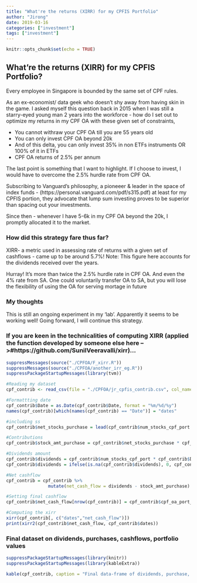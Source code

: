 ```yaml
---
title: "What're the returns (XIRR) for my CPFIS Portfolio"
author: "Jirong"
date: 2019-03-16
categories: ["investment"]
tags: ["investment"]
---
```


```r
knitr::opts_chunk$set(echo = TRUE)
```

## What're the returns (XIRR) for my CPFIS Portfolio?

Every employee in Singapore is bounded by the same set of CPF rules. 

As an ex-economist/ data geek who doesn't shy away from having skin in the game. I asked myself this question back in 2015 when I was still a starry-eyed young man 2 years into the workforce - how do I set out to optimize my returns in my CPF OA with these given set of constraints,

- You cannot withraw your CPF OA till you are 55 years old
- You can only invest CPF OA beyond 20k
- And of this delta, you can only invest 35% in non ETFs instruments OR 100% of it in ETFs
- CPF OA returns of 2.5% per annum

The last point is something that I want to highlight. If I choose to invest, I would have to overcome the 2.5% hurdle rate from CPF OA.

Subscribing to Vanguard's philosophy, a pioneeer & leader in the space of index funds - (https://personal.vanguard.com/pdf/s315.pdf) at least for my CPFIS portion, they advocate that lump sum investing proves to be superior than spacing out your investments.

Since then - whenever I have 5-6k in my CPF OA beyond the 20k, I promptly allocated it to the market. 

### How did this strategy fare thus far?

XIRR- a metric used in assessing rate of returns with a given set of cashflows - came up to be around 5.7%! Note: This figure here accounts for the dividends received over the years.

Hurray! It's more than twice the 2.5% hurdle rate in CPF OA. And even the 4% rate from SA. One could voluntarily transfer OA to SA, but you will lose the flexibility of using the OA for serving mortage in future

### My thoughts

This is still an ongoing experiment in my 'lab'. Apparently it seems to be working well! Going forward, I will continue this strategy.

### If you are keen in the technicalities of computing XIRR (applied the function developed by someone else here -->#https://github.com/SunilVeeravalli/xirr)...

```r
suppressMessages(source("./CPFOA/F_xirr.R"))
suppressMessages(source("./CPFOA/another_irr_eg.R"))
suppressPackageStartupMessages(library(tvm))

#Reading my dataset
cpf_contrib <- read_csv(file = "./CPFOA/jr_cpfis_contrib.csv", col_names = TRUE)

#Formattting date
cpf_contrib$Date = as.Date(cpf_contrib$Date, format = "%m/%d/%y")
names(cpf_contrib)[which(names(cpf_contrib) == "Date")] = "dates" 

#including ss
cpf_contrib$net_stocks_purchase = lead(cpf_contrib$num_stocks_cpf_port - lag(cpf_contrib$num_stocks_cpf_port))

#Contributions
cpf_contrib$stock_amt_purchase = cpf_contrib$net_stocks_purchase * cpf_contrib$sti_px

#Dividends amount
cpf_contrib$dividends = cpf_contrib$num_stocks_cpf_port * cpf_contrib$Dividends_per_share 
cpf_contrib$dividends = ifelse(is.na(cpf_contrib$dividends), 0, cpf_contrib$dividends)

#Net cashflow
cpf_contrib = cpf_contrib %>%
                mutate(net_cash_flow = dividends - stock_amt_purchase)

#Setting final cashflow  
cpf_contrib$net_cash_flow[nrow(cpf_contrib)] = cpf_contrib$cpf_oa_port_val[nrow(cpf_contrib)]

#Computing the xirr
xirr(cpf_contrib[, c("dates","net_cash_flow")])
print(xirr2(cpf_contrib$net_cash_flow, cpf_contrib$dates))
```

### Final dataset on dividends, purchases, cashflows, portfolio values
```r
suppressPackageStartupMessages(library(knitr))
suppressPackageStartupMessages(library(kableExtra))

kable(cpf_contrib, caption = "Final data-frame of dividends, purchase, cashflows, portfolio values")

```






